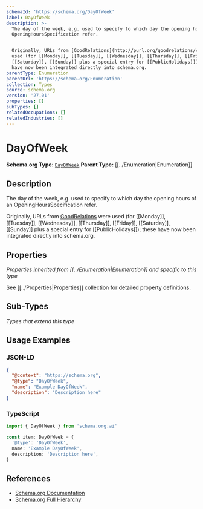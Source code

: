 ```yaml
---
schemaId: 'https://schema.org/DayOfWeek'
label: DayOfWeek
description: >-
  The day of the week, e.g. used to specify to which day the opening hours of an
  OpeningHoursSpecification refer.


  Originally, URLs from [GoodRelations](http://purl.org/goodrelations/v1) were
  used (for [[Monday]], [[Tuesday]], [[Wednesday]], [[Thursday]], [[Friday]],
  [[Saturday]], [[Sunday]] plus a special entry for [[PublicHolidays]]); these
  have now been integrated directly into schema.org.
parentType: Enumeration
parentUrl: 'https://schema.org/Enumeration'
collection: Types
source: schema.org
version: '27.01'
properties: []
subTypes: []
relatedOccupations: []
relatedIndustries: []
---
```

# DayOfWeek

**Schema.org Type:** [`DayOfWeek`](https://schema.org/DayOfWeek)
**Parent Type:** [[../Enumeration|Enumeration]]

## Description

The day of the week, e.g. used to specify to which day the opening hours of an OpeningHoursSpecification refer.

Originally, URLs from [GoodRelations](http://purl.org/goodrelations/v1) were used (for [[Monday]], [[Tuesday]], [[Wednesday]], [[Thursday]], [[Friday]], [[Saturday]], [[Sunday]] plus a special entry for [[PublicHolidays]]); these have now been integrated directly into schema.org.

## Properties

*Properties inherited from [[../Enumeration|Enumeration]] and specific to this type*

See [[../Properties|Properties]] collection for detailed property definitions.

## Sub-Types

*Types that extend this type*

## Usage Examples

### JSON-LD

```json
{
  "@context": "https://schema.org",
  "@type": "DayOfWeek",
  "name": "Example DayOfWeek",
  "description": "Description here"
}
```

### TypeScript

```typescript
import { DayOfWeek } from 'schema.org.ai'

const item: DayOfWeek = {
  '@type': 'DayOfWeek',
  name: 'Example DayOfWeek',
  description: 'Description here',
}
```

## References

- [Schema.org Documentation](https://schema.org/DayOfWeek)
- [Schema.org Full Hierarchy](https://schema.org/docs/full.html)
